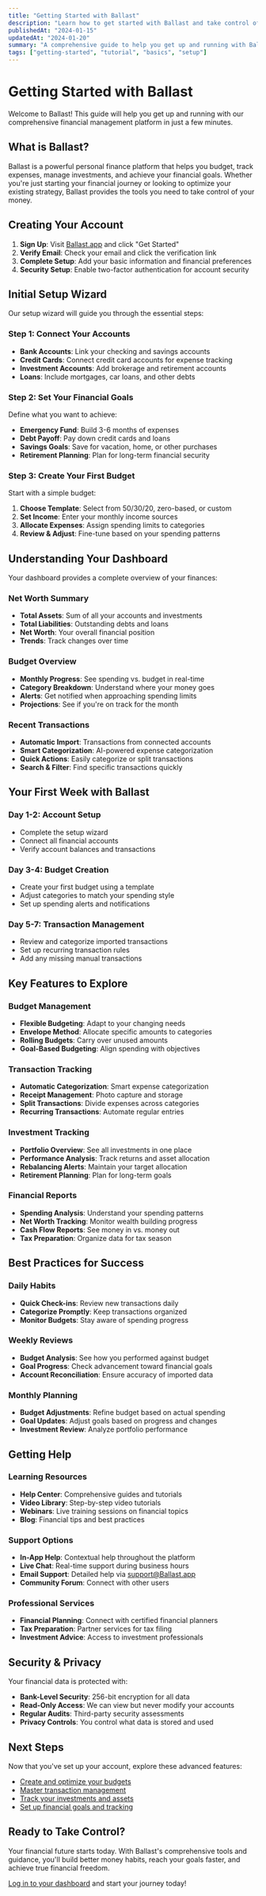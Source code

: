 ```yaml
---
title: "Getting Started with Ballast"
description: "Learn how to get started with Ballast and take control of your personal finances."
publishedAt: "2024-01-15"
updatedAt: "2024-01-20"
summary: "A comprehensive guide to help you get up and running with Ballast's financial management tools quickly."
tags: ["getting-started", "tutorial", "basics", "setup"]
---
```


# Getting Started with Ballast

Welcome to Ballast! This guide will help you get up and running with our comprehensive financial management platform in just a few minutes.

## What is Ballast?

Ballast is a powerful personal finance platform that helps you budget, track expenses, manage investments, and achieve your financial goals. Whether you're just starting your financial journey or looking to optimize your existing strategy, Ballast provides the tools you need to take control of your money.

## Creating Your Account

1. **Sign Up**: Visit [Ballast.app](https://Ballast.app) and click "Get Started"
2. **Verify Email**: Check your email and click the verification link
3. **Complete Setup**: Add your basic information and financial preferences
4. **Security Setup**: Enable two-factor authentication for account security

## Initial Setup Wizard

Our setup wizard will guide you through the essential steps:

### Step 1: Connect Your Accounts

- **Bank Accounts**: Link your checking and savings accounts
- **Credit Cards**: Connect credit card accounts for expense tracking
- **Investment Accounts**: Add brokerage and retirement accounts
- **Loans**: Include mortgages, car loans, and other debts

### Step 2: Set Your Financial Goals

Define what you want to achieve:

- **Emergency Fund**: Build 3-6 months of expenses
- **Debt Payoff**: Pay down credit cards and loans
- **Savings Goals**: Save for vacation, home, or other purchases
- **Retirement Planning**: Plan for long-term financial security

### Step 3: Create Your First Budget

Start with a simple budget:

1. **Choose Template**: Select from 50/30/20, zero-based, or custom
2. **Set Income**: Enter your monthly income sources
3. **Allocate Expenses**: Assign spending limits to categories
4. **Review & Adjust**: Fine-tune based on your spending patterns

## Understanding Your Dashboard

Your dashboard provides a complete overview of your finances:

### Net Worth Summary
- **Total Assets**: Sum of all your accounts and investments
- **Total Liabilities**: Outstanding debts and loans
- **Net Worth**: Your overall financial position
- **Trends**: Track changes over time

### Budget Overview
- **Monthly Progress**: See spending vs. budget in real-time
- **Category Breakdown**: Understand where your money goes
- **Alerts**: Get notified when approaching spending limits
- **Projections**: See if you're on track for the month

### Recent Transactions
- **Automatic Import**: Transactions from connected accounts
- **Smart Categorization**: AI-powered expense categorization
- **Quick Actions**: Easily categorize or split transactions
- **Search & Filter**: Find specific transactions quickly

## Your First Week with Ballast

### Day 1-2: Account Setup
- Complete the setup wizard
- Connect all financial accounts
- Verify account balances and transactions

### Day 3-4: Budget Creation
- Create your first budget using a template
- Adjust categories to match your spending style
- Set up spending alerts and notifications

### Day 5-7: Transaction Management
- Review and categorize imported transactions
- Set up recurring transaction rules
- Add any missing manual transactions

## Key Features to Explore

### Budget Management
- **Flexible Budgeting**: Adapt to your changing needs
- **Envelope Method**: Allocate specific amounts to categories
- **Rolling Budgets**: Carry over unused amounts
- **Goal-Based Budgeting**: Align spending with objectives

### Transaction Tracking
- **Automatic Categorization**: Smart expense categorization
- **Receipt Management**: Photo capture and storage
- **Split Transactions**: Divide expenses across categories
- **Recurring Transactions**: Automate regular entries

### Investment Tracking
- **Portfolio Overview**: See all investments in one place
- **Performance Analysis**: Track returns and asset allocation
- **Rebalancing Alerts**: Maintain your target allocation
- **Retirement Planning**: Plan for long-term goals

### Financial Reports
- **Spending Analysis**: Understand your spending patterns
- **Net Worth Tracking**: Monitor wealth building progress
- **Cash Flow Reports**: See money in vs. money out
- **Tax Preparation**: Organize data for tax season

## Best Practices for Success

### Daily Habits
- **Quick Check-ins**: Review new transactions daily
- **Categorize Promptly**: Keep transactions organized
- **Monitor Budgets**: Stay aware of spending progress

### Weekly Reviews
- **Budget Analysis**: See how you performed against budget
- **Goal Progress**: Check advancement toward financial goals
- **Account Reconciliation**: Ensure accuracy of imported data

### Monthly Planning
- **Budget Adjustments**: Refine budget based on actual spending
- **Goal Updates**: Adjust goals based on progress and changes
- **Investment Review**: Analyze portfolio performance

## Getting Help

### Learning Resources
- **Help Center**: Comprehensive guides and tutorials
- **Video Library**: Step-by-step video tutorials
- **Webinars**: Live training sessions on financial topics
- **Blog**: Financial tips and best practices

### Support Options
- **In-App Help**: Contextual help throughout the platform
- **Live Chat**: Real-time support during business hours
- **Email Support**: Detailed help via support@Ballast.app
- **Community Forum**: Connect with other users

### Professional Services
- **Financial Planning**: Connect with certified financial planners
- **Tax Preparation**: Partner services for tax filing
- **Investment Advice**: Access to investment professionals

## Security & Privacy

Your financial data is protected with:

- **Bank-Level Security**: 256-bit encryption for all data
- **Read-Only Access**: We can view but never modify your accounts
- **Regular Audits**: Third-party security assessments
- **Privacy Controls**: You control what data is stored and used

## Next Steps

Now that you've set up your account, explore these advanced features:

- [Create and optimize your budgets](/help/budget-management)
- [Master transaction management](/help/transactions)
- [Track your investments and assets](/help/assets-investments)
- [Set up financial goals and tracking](/help/goal-setting)

## Ready to Take Control?

Your financial future starts today. With Ballast's comprehensive tools and guidance, you'll build better money habits, reach your goals faster, and achieve true financial freedom.

[Log in to your dashboard](https://app.Ballast.app) and start your journey today!